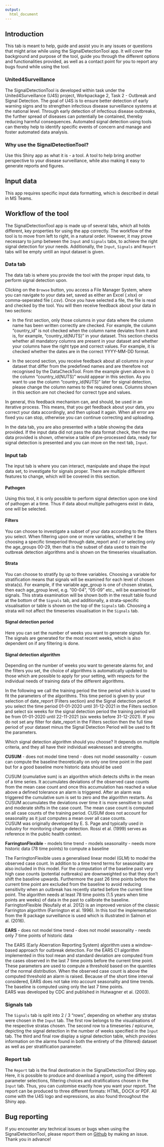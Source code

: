 ```yaml
---
output: 
  html_document
---
```


## Introduction
This tab is meant to help, guide and assist you in any issues or questions that might arise while using the SignalDetectionTool app. It will cover the background and purpose of the tool, guide you through the different options and functionalities provided, as well as a contact point for you to report any bugs found while using the tool.

### United4Surveillance 
The SignalDetectionTool is developed within task under the United4Surveillance (U4S) project, Workpackage 2, Task 2 - Outbreak and Signal Detection. The goal of U4S is to ensure better detection of early warning signs and to strengthen infectious disease surveillance systems at the national level. Through early detection of infectious disease outbreaks, the further spread of diseases can potentially be contained, thereby reducing harmful consequences. Automated signal detection using tools can thereby help to identify specific events of concern and manage and foster automated data analysis. 

### Why use the SignalDetectionTool? 
Use this Shiny app as what it is - a tool. A tool to help bring another perspective to your disease surveillance, while also making it easy to generate reports and figures.

## Input data
This app requires specific input data formatting, which is described in detail in MS Teams.

## Workflow of the tool
The SignalDetectionTool app is made up of several tabs, which all holds different, key properties for using the app correctly. 
The workflow of the tool is to move from left to right, in a natural order. However, it may prove necessary to jump between the `Input` and `Signals` tabs, to achieve the right signal detection for your needs.
Additionally, the `Input`, `Signals` and `Report` tabs will be empty untill an input dataset is given.

### Data tab
The data tab is where you provide the tool with the proper input data, to perform signal detection upon. 

Clicking on the `Browse` button, you access a File Manager System, where you can navigate to your data set, saved as either an Excel (.xlsx) or comma-seperated file (.csv). 
Once you have selected a file, the file is read and checked by the tool. You will then receive feedback about your data in two sections: 

* In the first section, only those columns in your data where the column name has been written correctly are checked. For example, the column “country_id” is not checked when the column name deviates from it and is, for example, “country_id(NUTS)” in your dataset. This section checks whether all mandatory columns are present in your dataset and whether your columns have the right type and correct values. For example, it is checked whether the dates are in the correct YYYY-MM-DD format.

* In the second section, you receive feedback about all columns in your dataset that differ from the predefined names and are therefore not recognised by the DataCheckTool. From the example given above in i) the column “country_id(NUTS)” would appear in this section. As you want to use the column “country_id(NUTS)” later for signal detection, please change the column names to the required ones. Columns shown in this section are not checked for correct type and values.

In general, this feedback mechanism can, and should, be used in an iterative process. This means, that you get feedback about your data, you correct your data accordingly, and then upload it again. When all error are fixed you can stop, otherwise you can continue correcting and uploading.

In the data tab, you are also presented with a table showing the data provided. If the input data did not pass the data format check, then the raw data provided is shown, otherwise a table of pre-processed data, ready for signal detection is presented and you can move on the next tab, `Input`.

### Input tab 
The input tab is where you can interact, manipulate and shape the input data set, to investigate for signals proper. There are multiple different features to change, which will be covered in this section.

#### Pathogen
Using this tool, it is only possible to perform signal detection upon one kind of pathogen at a time. Thus if data about multiple pathogens exist in data, one will be selected. 

#### Filters
You can choose to investigate a subset of your data according to the filters you select. When filtering upon one or more variables, whether it be choosing a specific timeperiod through date_report and / or selecting only the age_groups 00-29, then that is the subset of data used to train the outbreak detection algorithms and is shown on the timeseries visualisation.

#### Strata
You can choose to stratify by up to three variables. Choosing a variable for stratification means that signals will be examined for each level of chosen strata(s). For example, if the variable age_group is one of chosen stratas, then each age_group level, e.g. "00-04", "05-09" etc., will be examined for signals. This strata examination will be shown both in the result table found at the bottom of the `Signals` tab, and additionally, a strata-specific visualisation or table is shown on the top of the `Signals` tab. Choosing a strata will not affect the timeseries visualisation in the `Signals` tab.

#### Signal detection period
Here you can set the number of weeks you want to generate signals for. The signals are generated for the most recent weeks, which is also dependent on if any filtering is done.

#### Signal detection algorithm
Depending on the number of weeks you want to generate alarms for, and the filters you set, the choice of algorithms is automatically updated to those which are possible to apply for your setting, with respects for the individual needs of training data of the different algorithms.  

In the following we call the training period the time period which is used to fit the parameters of the algorithms. This time period is given by your selection of date_report (Filters section) and the Signal detection period. If you select the time period 01-01-2020 until 31-12-2021 in the Filters section and select six weeks for the signal detection period the training period will be from 01-01-2020 until 22-11-2021 (six weeks before 31-12-2021). If you do not set any filter for date_report in the Filters section then the full time period of your dataset minus the Signal Detection Period will be used to fit the parameters.

Which signal detection algorithm should you choose? It depends on multiple criteria, and they all have their individual weaknesses and strengths.  

**CUSUM**
- does not model time trend
- does not model seasonality
- cusum can compute the baseline theoretically on only one time point in the past but for a good baseline more historic data should be used

CUSUM (cumulative sum) is an algorithm which detects shifts in the mean of a time series. It accumulates deviations of the observed case counts from the mean case count and once this accumulation has reached a value above a defined tolerance an alarm is triggered. After an alarm was triggered the cumulative sum is set to zero and the algorithm restarts. As CUSUM accumulates the deviations over time it is more sensitive to small and moderate shifts in the case count. The mean case count is computed on all case counts of the training period. CUSUM does not account for seasonality as it just computes a mean over all case counts.  
CUSUM was originally developed by E. S. Page and typically used in industry for monitoring change detection. Rossi et al. (1999) serves as reference in the public health context. 

**FarringtonFlexible**
- models time trend
- models seasonality
- needs more historic data (78 time points) to compute a baseline

The FarringtonFlexible uses a generalised linear model (GLM) to model the observed case count. In addition to a time trend terms for seasonality are also included in this model. For the computation of the baseline past very high case counts (potential outbreaks) are downweighted so that they don't shift the baseline upwards. Furthermore the past 26 time points before the current time point are excluded from the baseline to avoid reducing sensitivity when an outbreak has recently started before the current time point. The algorithm needs at least 78 time points (1.5 years when time points are weeks) of data in the past to calibrate the baseline.  
FarringtonFlexible (Noufaily et al. 2012) is an improved version of the classic Farrington algorithm (Farrington et al. 1996). In this tool the implementation from the R package surveillance is used which is illustrated in Salmon et al. (2016).

**EARS**
- does not model time trend
- does not model seasonality
- needs only 7 time points of historic data 

The EARS (Early Aberration Reporting System) algorithm uses a window-based approach for outbreak detection. For the EARS C1 algorithm implemented in this tool mean and standard deviation are computed from the cases observed in the last 7 time points before the current time point. These parameters are used to compute a threshold based on the quantiles of the normal distribution. When the observed case count is above the computed threshold an alarm is raised. Because of the short time interval considered, EARS does not take into account seasonality and time trends. The baseline is computed using only the last 7 time points.  
EARS was developed by CDC and published in Hutwagner et al. (2003). 

### Signals tab
The `Signals` tab is split into 2 / 3 "rows", depending on whether any stratas were chosen in the `Input` tab. The first row belongs to the visualisations of the respective stratas chosen. 
The second row to a timeseries / epicurve, depicting the signal detection in the number of weeks specified in the `Input` tab.
The third and final row display a signal detection table, which provides information on the alarms found in both the entirety of the (filtered) dataset as well as per stratification parameter.

### Report tab
The `Report` tab is the final destination in the SignalDetectionTool Shiny app. Here, it is possible to produce and download a report, using the different parameter selections, filtering choices and stratifications chosen in the `Input` tab. Thus, you can customise exactly how you want your report. 
The report can be produced to three different formats: HTML, DOCX or PDF. All come with the U4S logo and expressions, as also found throughout the Shiny app. 

## Bug reporting
If you encounter any technical issues or bugs when using the SignalDetectionTool, please report them on [Github](https://github.com/United4Surveillance/signal-detection-evaluation-tool/issues/new/choose) by making an issue. 
Thank you in advance!


